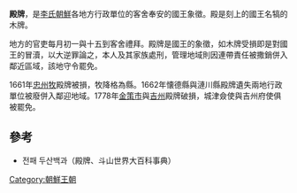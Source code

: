 '''殿牌'''，是[[李氏朝鮮|李氏朝鮮]]各地方行政單位的客舍奉安的國王象徵。殿是刻上的國王名犒的木牌。

地方的官吏每月初一與十五到客舍禮拜。殿牌是國王的象徵，如木牌受損即是對國王的冒瀆，以大逆罪論之，本人及其家族處刑，管理地域則因連帶責任被撒銷併入鄰近區域，該地守令罷免。

1661年[[忠州|忠州]][[牧|牧]]殿牌被損，牧降格為縣。1662年懐德縣與漣川縣殿牌遺失兩地行政單位被廢併入鄰迎地域。1778年[[金策市|金策市]]與[[吉州|吉州]]殿牌破損，城津僉使與吉州府使俱被罷免。

==參考==
*전패 두산백과（殿牌、斗山世界大百科事典）

[[Category:朝鮮王朝|Category:朝鮮王朝]]